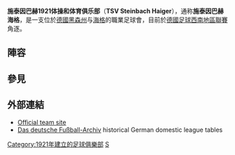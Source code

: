 {{NoteTA|G1=德国地名|G2=Landkreis
|zh-cn:体育俱乐部; zh-tw:體育俱樂部; zh-hk:體育會}}
{{Infobox football club
| clubname = 施泰因巴赫1921体操和体育俱乐部
| image    = <!-- 檔案不存在 [[File:TSV_Steinbach.jpg|File:TSV Steinbach.jpg]] -->
| fullname = Turn- und Sportverein Steinbach 1921 e.V.
| nickname = 
| founded  = {{start date and age|df=yes|1921}}
| ground   = SIBRE-Sportpark
| capacity = 1,000
| chairman = Hans-Gerhard Franz
| manager  = [[托马斯·布尔达里奇|托马斯·布尔达里奇]]
| league   = [[德國足球西南地區聯賽|德國足球西南地區聯賽]] (IV) | season   = 2015–16
| position = 12
| website  = http://www.tsv-steinbach.de|{{dead link|date=2017年12月 |bot=InternetArchiveBot |fix-attempted=yes }}
| pattern_la1   =
| pattern_b1    = _red_stripes
| pattern_ra1   =
| pattern_sh1   =
| pattern_so1   =
| leftarm1      = ff0000
| body1         = ffffff
| rightarm1     = ff0000
| shorts1       = ff0000
| socks1        = ff0000
| pattern_la2   =
| pattern_b2    =
| pattern_ra2   =
| pattern_sh2   =
| pattern_so2   =
| leftarm2      = ffffff
| body2         = ffffff
| rightarm2     = ffffff
| shorts2       = 3399ff
| socks2        = 3399ff
}}
'''施泰因巴赫1921体操和体育俱乐部'''（'''TSV Steinbach Haiger'''），通称'''施泰因巴赫海格'''，是一支位於[[德國|德國]][[黑森州|黑森州]]{{link-de|施泰因巴赫 (海格)|Steinbach (Haiger)|施泰因巴赫}}与[[海格_(黑森州)|海格]]的職業足球會，目前於[[德國足球西南地區聯賽|德國足球西南地區聯賽]]角逐。

==陣容==
{{updated|2016年7月31日}}

{{fs start}}
{{Fs player|no= 1|nat= ALB |name=Julian Bibleka|pos=GK}}
{{Fs player|no= 2|nat= GER |name=[[Timo_Kunert|Timo Kunert]]|pos=DF}}
{{Fs player|no= 4|nat= GER |name=[[Nico_Herzig|Nico Herzig]]|pos=DF}}
{{Fs player|no= 5|nat= BIH |name=Saša Strujić|pos=DF}}
{{Fs player|no= 6|nat= GER |name=Torge Bremer|pos=MF}}
{{Fs player|no= 7|nat= ALB |name=Hüsni Tahiri|pos=MF}}
{{Fs player|no= 8|nat= BIH |name=Dino Bišanović|pos=MF}}
{{Fs player|no= 9|nat= GER |name=[[Daniel_Engelbrecht|Daniel Engelbrecht]]|pos=FW}}
{{Fs player|no=10|nat= GER |name=[[Patrick_Dulleck|Patrick Dulleck]]|pos=MF}}
{{Fs player|no=11|nat= GER |name=Nikola Trkulja|pos=MF}}
{{Fs player|no=13|nat= GER |name=Daniel Reith|pos=DF}}
{{Fs player|no=14|nat= GER |name=[[André_Mandt|André Mandt]]|pos=MF}}
{{Fs player|no=15|nat= GER |name=[[Simon_Kranitz|Simon Kranitz]]|pos=MF}}
{{fs mid}}
{{Fs player|no=17|nat= ARM |name=[[Sargis_Adamyan|Sargis Adamyan]]|pos=FW}}
{{Fs player|no=22|nat= GER |name=Tunay Deniz|pos=MF}}
{{Fs player|no=27|nat= GER |name=Sebastian Brune|pos=GK}}
{{Fs player|no=28|nat= GER |name=[[Frederic_Löhe|Frederic Löhe]]|pos=GK}}
{{Fs player|no=29|nat= GER |name=Alexander Mißbach|pos=DF}}
{{Fs player|no=30|nat= GER |name=Daniel Jais|pos=FW}}
{{Fs player|no=31|nat= GER |name=[[Sascha_Marquet|Sascha Marquet]]|pos=MF}}
{{Fs player|no=32|nat= GER |name=[[Jan_Nagel|Jan Nagel]]|pos=MF}}
{{Fs player|no=33|nat= GER |name=Maurice Müller|pos=MF}}
{{Fs player|no=34|nat= GER |name=Cliff Uyimwen|pos=FW}}
{{Fs player|no=36|nat= SRB |name=[[Velimir_Jovanovic|Velimir Jovanovic]]|pos=FW}}
{{Fs player|no=37|nat= GER |name=[[Mirko_Schuster|Mirko Schuster]]|pos=DF}}
{{fs end}}

==參見==
{{reflist}}

==外部連結==
* [http://www.tsv-steinbach.de Official team site] {{Wayback|url=http://www.tsv-steinbach.de/ |date=20210122153402 }} {{de icon}}
* [http://www.f-archiv.de/ Das deutsche Fußball-Archiv] {{Wayback|url=http://www.f-archiv.de/ |date=20171004190327 }} {{de icon}} historical German domestic league tables

[[Category:1921年建立的足球俱樂部|Category:1921年建立的足球俱樂部]]
[[Category:德國足球俱樂部|S]]
